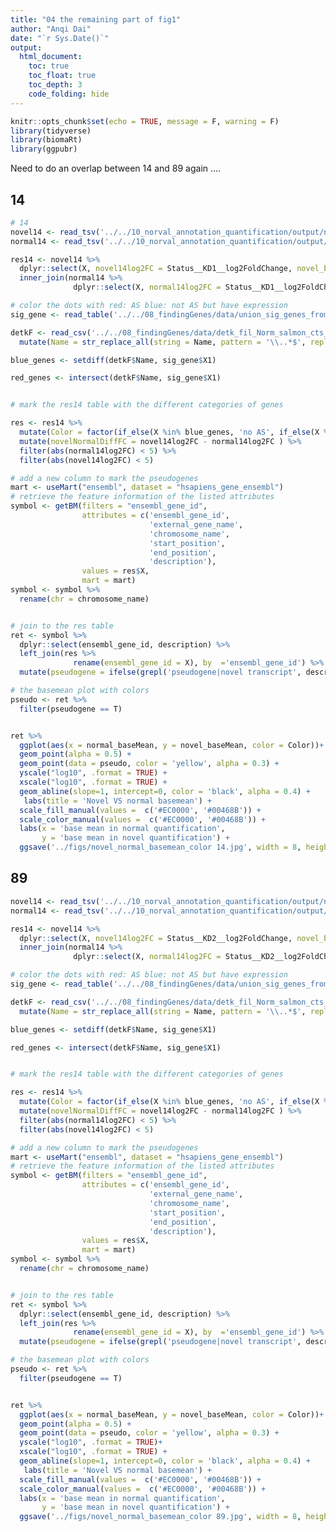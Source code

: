 ```yaml
---
title: "04 the remaining part of fig1"
author: "Anqi Dai"
date: "`r Sys.Date()`"
output:
  html_document:
    toc: true
    toc_float: true
    toc_depth: 3
    code_folding: hide
---
```


```r
knitr::opts_chunk$set(echo = TRUE, message = F, warning = F)
library(tidyverse)
library(biomaRt)
library(ggpubr)
```

Need to do an overlap between 14 and 89 again ....

## 14

```r
# 14
novel14 <- read_tsv('../../10_norval_annotation_quantification/output/novel_14_control_DE.csv')
normal14 <- read_tsv('../../10_norval_annotation_quantification/output/normal_14_control_DE.csv')

res14 <- novel14 %>%
  dplyr::select(X, novel14log2FC = Status__KD1__log2FoldChange, novel_baseMean = baseMean) %>%
  inner_join(normal14 %>%
              dplyr::select(X, normal14log2FC = Status__KD1__log2FoldChange, normal_baseMean= baseMean), by = 'X') 

```

```r
# color the dots with red: AS blue: not AS but have expression
sig_gene <- read_table('../../08_findingGenes/data/union_sig_genes_from_3_analysis.txt', col_names = F)

detkF <- read_csv('../../08_findingGenes/data/detk_fil_Norm_salmon_cts_replicate1_matrix.csv') %>%
  mutate(Name = str_replace_all(string = Name, pattern = '\\..*$', replacement = ''))

blue_genes <- setdiff(detkF$Name, sig_gene$X1)

red_genes <- intersect(detkF$Name, sig_gene$X1)


# mark the res14 table with the different categories of genes

res <- res14 %>% 
  mutate(Color = factor(if_else(X %in% blue_genes, 'no AS', if_else(X %in% red_genes, 'AS', 'other'))) ) %>%
  mutate(novelNormalDiffFC = novel14log2FC - normal14log2FC ) %>%
  filter(abs(normal14log2FC) < 5) %>%
  filter(abs(novel14log2FC) < 5) 
```


```r
# add a new column to mark the pseudogenes
mart <- useMart("ensembl", dataset = "hsapiens_gene_ensembl")
# retrieve the feature information of the listed attributes
symbol <- getBM(filters = "ensembl_gene_id",
                attributes = c('ensembl_gene_id',
                               'external_gene_name',
                               'chromosome_name',
                               'start_position',
                               'end_position', 
                               'description'),
                values = res$X, 
                mart = mart)
symbol <- symbol %>%
  rename(chr = chromosome_name)


# join to the res table
ret <- symbol %>%
  dplyr::select(ensembl_gene_id, description) %>%
  left_join(res %>%
              rename(ensembl_gene_id = X), by  ='ensembl_gene_id') %>%
  mutate(pseudogene = ifelse(grepl('pseudogene|novel transcript', description), T,F))

```


```r
# the basemean plot with colors
pseudo <- ret %>%
  filter(pseudogene == T)


ret %>%
  ggplot(aes(x = normal_baseMean, y = novel_baseMean, color = Color))+
  geom_point(alpha = 0.5) +
  geom_point(data = pseudo, color = 'yellow', alpha = 0.3) +
  yscale("log10", .format = TRUE) +
  xscale("log10", .format = TRUE) +
  geom_abline(slope=1, intercept=0, color = 'black', alpha = 0.4) +
   labs(title = 'Novel VS normal basemean') +
  scale_fill_manual(values =  c('#EC0000', '#00468B')) +
  scale_color_manual(values =  c('#EC0000', '#00468B')) +
  labs(x = 'base mean in normal quantification',
       y = 'base mean in novel quantification') +
  ggsave('../figs/novel_normal_basemean_color 14.jpg', width = 8, height =6, dpi = 300) 
```

## 89

```r

novel14 <- read_tsv('../../10_norval_annotation_quantification/output/novel_89_control_DE.csv')
normal14 <- read_tsv('../../10_norval_annotation_quantification/output/normal_89_control_DE.csv')

res14 <- novel14 %>%
  dplyr::select(X, novel14log2FC = Status__KD2__log2FoldChange, novel_baseMean = baseMean) %>%
  inner_join(normal14 %>%
              dplyr::select(X, normal14log2FC = Status__KD2__log2FoldChange, normal_baseMean= baseMean), by = 'X') 

```

```r
# color the dots with red: AS blue: not AS but have expression
sig_gene <- read_table('../../08_findingGenes/data/union_sig_genes_from_3_analysis.txt', col_names = F)

detkF <- read_csv('../../08_findingGenes/data/detk_fil_Norm_salmon_cts_replicate1_matrix.csv') %>%
  mutate(Name = str_replace_all(string = Name, pattern = '\\..*$', replacement = ''))

blue_genes <- setdiff(detkF$Name, sig_gene$X1)

red_genes <- intersect(detkF$Name, sig_gene$X1)


# mark the res14 table with the different categories of genes

res <- res14 %>% 
  mutate(Color = factor(if_else(X %in% blue_genes, 'no AS', if_else(X %in% red_genes, 'AS', 'other'))) ) %>%
  mutate(novelNormalDiffFC = novel14log2FC - normal14log2FC ) %>%
  filter(abs(normal14log2FC) < 5) %>%
  filter(abs(novel14log2FC) < 5) 
```


```r
# add a new column to mark the pseudogenes
mart <- useMart("ensembl", dataset = "hsapiens_gene_ensembl")
# retrieve the feature information of the listed attributes
symbol <- getBM(filters = "ensembl_gene_id",
                attributes = c('ensembl_gene_id',
                               'external_gene_name',
                               'chromosome_name',
                               'start_position',
                               'end_position', 
                               'description'),
                values = res$X, 
                mart = mart)
symbol <- symbol %>%
  rename(chr = chromosome_name)


# join to the res table
ret <- symbol %>%
  dplyr::select(ensembl_gene_id, description) %>%
  left_join(res %>%
              rename(ensembl_gene_id = X), by  ='ensembl_gene_id') %>%
  mutate(pseudogene = ifelse(grepl('pseudogene|novel transcript', description), T,F))

```


```r
# the basemean plot with colors
pseudo <- ret %>%
  filter(pseudogene == T)


ret %>%
  ggplot(aes(x = normal_baseMean, y = novel_baseMean, color = Color))+
  geom_point(alpha = 0.5) +
  geom_point(data = pseudo, color = 'yellow', alpha = 0.3) +
  yscale("log10", .format = TRUE)+
  xscale("log10", .format = TRUE) +
  geom_abline(slope=1, intercept=0, color = 'black', alpha = 0.4) +
   labs(title = 'Novel VS normal basemean') +
  scale_fill_manual(values =  c('#EC0000', '#00468B')) +
  scale_color_manual(values =  c('#EC0000', '#00468B')) +
  labs(x = 'base mean in normal quantification',
       y = 'base mean in novel quantification') +
  ggsave('../figs/novel_normal_basemean_color 89.jpg', width = 8, height =6, dpi = 300) 
```

